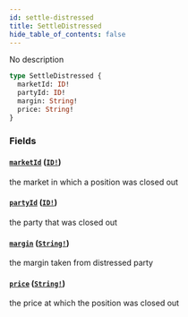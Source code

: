 ```yaml
---
id: settle-distressed
title: SettleDistressed
hide_table_of_contents: false
---
```



No description

```graphql
type SettleDistressed {
  marketId: ID!
  partyId: ID!
  margin: String!
  price: String!
}
```


### Fields

#### [`marketId`](#) ([`ID!`](/docs/testnet/graphql/scalars/id))

the market in which a position was closed out


#### [`partyId`](#) ([`ID!`](/docs/testnet/graphql/scalars/id))

the party that was closed out


#### [`margin`](#) ([`String!`](/docs/testnet/graphql/scalars/string))

the margin taken from distressed party


#### [`price`](#) ([`String!`](/docs/testnet/graphql/scalars/string))

the price at which the position was closed out




